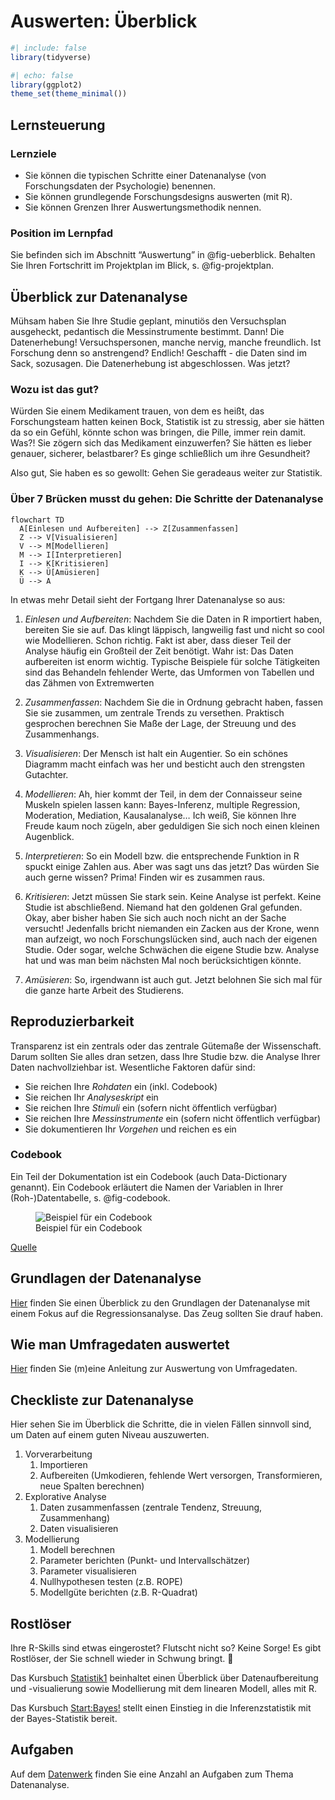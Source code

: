 # Auswerten: Überblick


```r
#| include: false
library(tidyverse)
```


```r
#| echo: false
library(ggplot2)
theme_set(theme_minimal())
```

## Lernsteuerung


### Lernziele

- Sie können die typischen Schritte einer Datenanalyse (von Forschungsdaten der Psychologie) benennen.
- Sie können grundlegende Forschungsdesigns auswerten (mit R).
- Sie können Grenzen Ihrer Auswertungsmethodik nennen.



### Position im Lernpfad

Sie befinden sich im Abschnitt "Auswertung" in @fig-ueberblick.
Behalten Sie Ihren Fortschritt im Projektplan im Blick, s. @fig-projektplan.



## Überblick zur Datenanalyse


Mühsam haben Sie Ihre Studie geplant, minutiös den Versuchsplan ausgeheckt, pedantisch die Messinstrumente bestimmt.
Dann! Die Datenerhebung! Versuchspersonen, manche nervig, manche freundlich.
Ist Forschung denn so anstrengend?
Endlich! Geschafft - die Daten sind im Sack, sozusagen.
Die Datenerhebung ist abgeschlossen.
Was jetzt?


### Wozu ist das gut?

Würden Sie einem Medikament trauen, von dem es heißt, das Forschungsteam hatten keinen Bock, Statistik ist zu stressig, aber sie hätten da so ein Gefühl, könnte schon was bringen, die Pille, immer rein damit.
Was?! Sie zögern sich das Medikament einzuwerfen?
Sie hätten es lieber genauer, sicherer, belastbarer? Es ginge schließlich um ihre Gesundheit?

Also gut, Sie haben es so gewollt: Gehen Sie geradeaus weiter zur Statistik.



### Über 7 Brücken musst du gehen: Die Schritte der Datenanalyse


 
```mermaid
flowchart TD
  A[Einlesen und Aufbereiten] --> Z[Zusammenfassen]
  Z --> V[Visualisieren]
  V --> M[Modellieren]
  M --> I[Interpretieren]
  I --> K[Kritisieren]
  K --> Ü[Amüsieren]
  Ü --> A
```




In etwas mehr Detail sieht der Fortgang Ihrer Datenanalyse so aus:


1. *Einlesen und Aufbereiten*: Nachdem Sie die Daten in R importiert haben, bereiten Sie sie auf. Das klingt läppisch, langweilig fast und nicht so cool wie Modellieren. Schon richtig. Fakt ist aber, dass dieser Teil der Analyse häufig ein Großteil  der Zeit benötigt. Wahr ist: Das Daten aufbereiten ist enorm wichtig. Typische Beispiele für solche Tätigkeiten sind das Behandeln fehlender Werte, das Umformen von Tabellen und das Zähmen von Extremwerten

2. *Zusammenfassen*: Nachdem Sie die in Ordnung gebracht haben, fassen Sie sie zusammen, um zentrale Trends zu versethen. Praktisch gesprochen berechnen Sie Maße der Lage, der Streuung und des Zusammenhangs.

3. *Visualisieren*: Der Mensch ist halt ein Augentier. So ein schönes Diagramm macht einfach was her und besticht auch den strengsten Gutachter.

3. *Modellieren*: Ah, hier kommt der Teil, in dem der Connaisseur seine Muskeln spielen lassen kann: Bayes-Inferenz, multiple Regression, Moderation, Mediation, Kausalanalyse... Ich weiß, Sie können Ihre Freude kaum noch zügeln, aber geduldigen Sie sich noch einen kleinen Augenblick.

4. *Interpretieren*: So ein Modell bzw. die entsprechende Funktion in R spuckt einige Zahlen aus. Aber was sagt uns das jetzt? Das würden Sie auch gerne wissen? Prima! Finden wir es zusammen raus.

5. *Kritisieren*: Jetzt müssen Sie stark sein. Keine Analyse ist perfekt. Keine Studie ist abschließend. Niemand hat den goldenen Gral gefunden. Okay, aber bisher haben Sie sich auch noch nicht an der Sache versucht! Jedenfalls bricht niemanden ein Zacken aus der Krone, wenn man aufzeigt, wo noch Forschungslücken sind, auch nach der eigenen Studie. Oder sogar, welche Schwächen die eigene Studie bzw. Analyse hat und was man beim nächsten Mal noch berücksichtigen könnte.

6. *Amüsieren*: So, irgendwann ist auch gut. Jetzt belohnen Sie sich mal für die ganze harte Arbeit des Studierens.



## Reproduzierbarkeit

Transparenz ist ein zentrals oder das zentrale Gütemaße der Wissenschaft.
Darum sollten Sie alles dran setzen, dass Ihre Studie bzw. die Analyse Ihrer Daten nachvollziehbar ist.
Wesentliche Faktoren dafür sind:

- Sie reichen Ihre *Rohdaten* ein (inkl. Codebook)
- Sie reichen Ihr *Analyseskript* ein
- Sie reichen Ihre *Stimuli* ein (sofern nicht öffentlich verfügbar)
- Sie reichen Ihre *Messinstrumente* ein (sofern nicht öffentlich verfügbar)
- Sie dokumentieren Ihr *Vorgehen* und reichen es ein




### Codebook

Ein Teil der Dokumentation ist ein Codebook (auch Data-Dictionary genannt). Ein Codebook erläutert die Namen der Variablen in Ihrer (Roh-)Datentabelle, s. @fig-codebook.

![Beispiel für ein Codebook](img/codebook.jpg){#fig-codebook}

[Quelle](https://www.psycharchives.org/en/item/8b13c82b-1c31-481a-b4be-0d5779d87033)


## Grundlagen der Datenanalyse

[Hier](https://statistik1.netlify.app/) finden Sie einen Überblick zu den Grundlagen der Datenanalyse mit einem Fokus auf die Regressionsanalyse.
Das Zeug sollten Sie drauf haben.


## Wie man Umfragedaten auswertet


[Hier](https://sebastiansauer.github.io/umfragen-auswerten/index.html) finden Sie (m)eine Anleitung zur Auswertung von Umfragedaten.



## Checkliste zur Datenanalyse

Hier sehen Sie im Überblick die Schritte, die in vielen Fällen sinnvoll sind, um Daten auf einem guten Niveau auszuwerten.


1. Vorverarbeitung
    1. Importieren
    2. Aufbereiten (Umkodieren, fehlende Wert versorgen, Transformieren, neue Spalten berechnen)
2. Explorative Analyse
    1. Daten zusammenfassen (zentrale Tendenz, Streuung, Zusammenhang)
    2. Daten visualisieren
3. Modellierung
    1. Modell berechnen
    2. Parameter berichten (Punkt- und Intervallschätzer)
    3. Parameter visualisieren
    4. Nullhypothesen testen (z.B. ROPE)
    5. Modellgüte berichten (z.B. R-Quadrat)



## Rostlöser

Ihre R-Skills sind etwas eingerostet? Flutscht nicht so?
Keine Sorge! Es gibt Rostlöser, der Sie schnell wieder in Schwung bringt.
🧴

Das Kursbuch [Statistik1](https://statistik1.netlify.app/) beinhaltet einen Überblick über Datenaufbereitung und -visualierung  sowie Modellierung mit dem linearen Modell, alles mit R.

Das Kursbuch [Start:Bayes!](https://start-bayes.netlify.app/) stellt einen Einstieg in die Inferenzstatistik mit der Bayes-Statistik bereit.



## Aufgaben


Auf dem [Datenwerk](https://datenwerk.netlify.app/) finden Sie eine Anzahl an Aufgaben zum Thema Datenanalyse.
